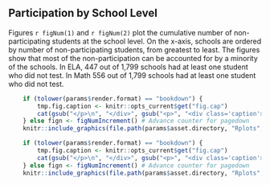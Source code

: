 ## Participation by School Level

<!--  
  If we want to make this universal, the stats in the text below will need to be
  identified in a "Report_Analyses" object and extracted in a generic way.
  Or add a custom .Rmd for each state...  
-->

Figures `r figNum(1)` and `r figNum(2)` plot the cumulative number of non-participating
students at the school level. On the x-axis, schools are ordered by number of
non-participating students, from greatest to least. The figures show that most of
the non-participation can be accounted for by a minority of the schools. In ELA,
447 out of 1,799 schools had at least one student who did not test. In Math 556
out of 1,799 schools had at least one student who did not test.

```r

	if (tolower(params$render.format) == "bookdown") {
		tmp.fig.caption <- knitr::opts_current$get("fig.cap")
		cat(gsub("</p>\n", "</div>", gsub("<p>", "<div class='caption'>", markdown::markdownToHTML(text=Gmisc::figCapNo(tmp.fig.caption), fragment.only=TRUE))))
	} else fign <- figNumIncrement() # Advance counter for pagedown
	knitr::include_graphics(file.path(params$asset.directory, "Rplots", "participation", "School_cummulative_nonparticipation__State_Assessment_ELA.png"), dpi=300, error = FALSE)
```

```r

	if (tolower(params$render.format) == "bookdown") {
		tmp.fig.caption <- knitr::opts_current$get("fig.cap")
		cat(gsub("</p>\n", "</div>", gsub("<p>", "<div class='caption'>", markdown::markdownToHTML(text=Gmisc::figCapNo(tmp.fig.caption), fragment.only=TRUE))))
	} else fign <- figNumIncrement() # Advance counter for pagedown
	knitr::include_graphics(file.path(params$asset.directory, "Rplots", "participation", "School_cummulative_nonparticipation__State_Assessment_MATHEMATICS.png"), dpi=300, error = FALSE)
```
